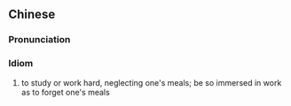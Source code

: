 {{also|发愤忘食}}
==Chinese==
{{zh-forms|s=发愤忘食|type=211}}

===Pronunciation===
{{zh-pron
|m=fāfèn wàng shí
|cat=id
}}

===Idiom===
{{zh-idiom}}

# to study or work hard, neglecting one's meals; be so immersed in work as to forget one's meals
